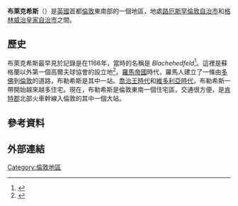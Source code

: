 {{noteTA|G1=UK Places|G2=TO}}
{{Infobox UK place
|static_image_name         = AllSaints Blackheath.jpg
|static_image_caption      = All Saints' Church
|country                   = 英格蘭
|region                    = London
|official_name             = Blackheath
|coordinates               = {{coord|51.47|0.009|display=inline,title}}
|population                = 26,914
|population_ref            = <br>(2011 Census:<br>Lewisham Ward: 14,039<ref>{{cite web|url=http://www.neighbourhood.statistics.gov.uk/dissemination/LeadKeyFigures.do?a=7&b=13688945&c=Blackheath&d=14&e=62&g=6333052&i=1001x1003x1032x1004&o=362&m=0&r=1&s=1476354032570&enc=1|title=Lewisham Ward population 2011|accessdate=13 October 2016|publisher=Office for National Statistics|work=Neighbourhood Statistics|archive-url=https://web.archive.org/web/20161021060131/http://www.neighbourhood.statistics.gov.uk/dissemination/LeadKeyFigures.do?a=7&b=13688945&c=Blackheath&d=14&e=62&g=6333052&i=1001x1003x1032x1004&o=362&m=0&r=1&s=1476354032570&enc=1|archive-date=2016-10-21|dead-url=yes}}</ref>; <br> Westcombe Ward: 12,875<ref name="stats">{{cite web|title=Blackheath Westcombe Demographics (Greenwich, England)|url=http://blackheath-westcombe.localstats.co.uk/census-demographics/england/london/greenwich/blackheath-westcombe|website=blackheath-westcombe.localstats.co.uk|accessdate=13 October 2016|archive-date=2018-10-03|archive-url=https://web.archive.org/web/20181003234021/http://blackheath-westcombe.localstats.co.uk/census-demographics/england/london/greenwich/blackheath-westcombe|dead-url=no}}</ref>)
|os_grid_reference         = TQ395765
|london_borough            = Greenwich
|london_borough3           = Lewisham
|post_town                 = LONDON
|postcode_area             = SE
|postcode_district         = SE3, SE13, SE12
|dial_code                 = 020
|constituency_westminster  = [[Lewisham_East_(UK_Parliament_constituency)|Lewisham East]]
|constituency_westminster1 = [[Greenwich_and_Woolwich_(UK_Parliament_constituency)|Greenwich and Woolwich]]
|charingX_distance_mi      = 6.5
|charingX_direction        = WNW
}}
'''布萊克希斯'''（{{lang-en|Blackheath}}）是[[英國|英國]]首都[[倫敦|倫敦]]東南部的一個地區，地處[[路厄斯罕倫敦自治市|路厄斯罕倫敦自治市]]和[[格林威治皇家自治市|格林威治皇家自治市]]之間。

==歷史==
布萊克希斯最早見於記錄是在1166年，當時的名稱是 ''Blachehedfeld''<ref name="Mills">{{Cite book| author=Mills, A.D. | title= Dictionary of London Place Names |publisher=Oxford  |isbn=978-0199566785 | date=11 March 2010 }}</ref>。這裡是蘇格蘭以外第一個高爾夫球協會的設立地<ref>{{cite web |url=http://www.royalblackheath.com/index.lasso?pg=ec7e88a710c7a8e9&mp=cbc638823c5eb85e |title=Our History: Royal Blackheath Golf Club - The Oldest Golf Club in the world |publisher=Royalblackheath.com |date= |accessdate=29 August 2011 |archive-date=2011-07-15 |archive-url=https://web.archive.org/web/20110715205035/http://www.royalblackheath.com/index.lasso?pg=ec7e88a710c7a8e9&mp=cbc638823c5eb85e |dead-url=no }}</ref>。[[羅馬帝國|羅馬帝國]]時代，羅馬人建立了一條由[[多佛|多佛]]到[[倫敦|倫敦]]的道路，布勒希斯是其中一站。[[喬治王時代|喬治王時代]]和[[維多利亞時代|維多利亞時代]]，布勒希斯一帶開始越來越多住宅。現在，布勒希斯是倫敦東南一個住宅區，交通很方便，是[[肯特郡|肯特郡]]北部火車幹線入倫敦的其中一個大站。

==參考資料==
{{Reflist}}

==外部連結==
{{commonscat-inline|Blackheath, London}}

[[Category:倫敦地區|Category:倫敦地區]]